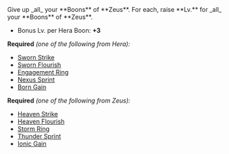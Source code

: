 
<Boon>
Give up _all_ your **Boons** of **Zeus**. For each, raise **Lv.** for _all_ your **Boons** of **Zeus**.

- Bonus Lv. per Hera Boon: **+3**

</Boon>

**Required** _(one of the following from Hera):_

- [Sworn Strike](/boons/hera#sworn-strike)
- [Sworn Flourish](/boons/hera#sworn-flourish)
- [Engagement Ring](/boons/hera#engagement-ring)
- [Nexus Sprint](/boons/hera#nexus-sprint)
- [Born Gain](/boons/hera#born-gain)

**Required** _(one of the following from Zeus):_

- [Heaven Strike](/boons/zeus#heaven-strike)
- [Heaven Flourish](/boons/zeus#heaven-flourish)
- [Storm Ring](/boons/zeus#storm-ring)
- [Thunder Sprint](/boons/zeus#thunder-sprint)
- [Ionic Gain](/boons/zeus#ionic-gain)

